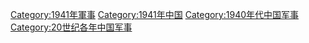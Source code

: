 [[Category:1941年軍事|Category:1941年軍事]]
[[Category:1941年中国|Category:1941年中国]]
[[Category:1940年代中国军事|Category:1940年代中国军事]]
[[Category:20世纪各年中国军事|Category:20世纪各年中国军事]]